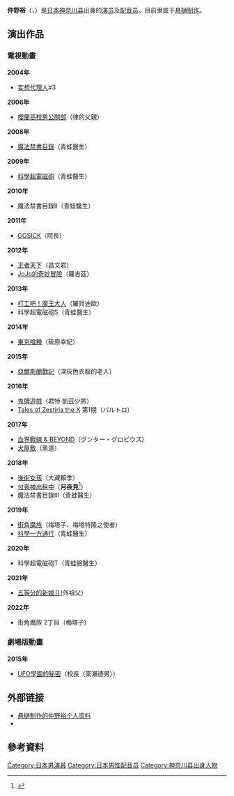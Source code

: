 {{Infobox person
| name                  = 仲野裕
| image                 = 
| imagesize             = 
| caption               = 
| birthname             = 
| birth_date            = {{Birth date and age|1951|01|10}}
| birth_place           = {{JPN}}[[神奈川县|神奈川县]]
| death_date            =  <!-- {{Death date and age|YYYY|MM|DD|YYYY|MM|DD}} Death date then birth -->
| death_place           = 
| othername             = 
| occupation            = [[演员|演员]]、[[声优|声优]]
| yearsactive           = 
| spouse                =
| domesticpartner       = 
| website               = 
}}

'''仲野裕'''（{{lang-ja|なかの ゆたか}}，{{bd|1951年|1月10日||catIdx=Nakano Yutaka}}）是[[日本|日本]][[神奈川县|神奈川县]]出身的[[演员|演员]]及[[配音员|配音员]]。目前隶属于[[悬樋制作|悬樋制作]]。

==演出作品==
===電視動畫===
'''2004年'''
*[[妄想代理人|妄想代理人]]#3
'''2006年'''
*[[櫻蘭高校男公關部|櫻蘭高校男公關部]]（律的父親）
'''2008年'''
*[[魔法禁書目錄|魔法禁書目錄]]（青蛙醫生）
'''2009年'''
*[[科學超電磁砲|科學超電磁砲]]（青蛙醫生）
'''2010年'''
*魔法禁書目錄II（青蛙醫生）
'''2011年'''
*[[GOSICK|GOSICK]]（院長）
'''2012年'''
*[[王者天下|王者天下]]（昌文君）
*[[戰鬥潮流|JoJo的奇妙冒險]]（羅吉茲）
'''2013年'''
*[[打工吧！魔王大人|打工吧！魔王大人]]（羅貝迪歐）
*科學超電磁砲S（青蛙醫生）
'''2014年'''
*[[東京喰種|東京喰種]]（筱原幸紀）
'''2015年'''
*[[亞爾斯蘭戰記|亞爾斯蘭戰記]]（深灰色衣服的老人）
'''2016年'''
*[[鬼牌遊戲|鬼牌遊戲]]（君特·凱茲少將）
*[[熱情傳奇|Tales of Zestiria the X]] 第1期（バルトロ）
'''2017年'''
*[[血界戰線|血界戰線 & BEYOND]]（グンター・グロピウス）
*[[犬屋敷|犬屋敷]]（黑道）
'''2018年'''
*[[後街女孩|後街女孩]]（大藏賴季）
*[[付喪神出租中|付喪神出租中]]（'''月夜見'''<ref>{{Cite web|url=http://tsukumogami.jp/caststaff/|title=製作人員、聲優|website=電視動畫「付喪神出租中」官網|accessdate=2018-06-15|archive-date=2018-07-31|archive-url=https://web.archive.org/web/20180731115201/http://tsukumogami.jp/caststaff/|dead-url=yes}}</ref>）
*魔法禁書目錄III（青蛙醫生）
'''2019年'''
*[[街角魔族|街角魔族]]（梅塔子、梅塔特隆之使者）
*[[科學一方通行|科學一方通行]]（青蛙醫生）
'''2020年'''
*科學超電磁砲T（青蛙臉醫生）
'''2021年'''
* [[五等分的新娘|五等分的新娘∬]](外祖父）
'''2022年'''
*街角魔族 2丁目（梅塔子）

===劇場版動畫===
'''2015年'''
* [[UFO學園的秘密|UFO學園的秘密]]（校長〈簗瀨德男〉）

==外部链接==
* [http://www.kakehipro.com/talent.html#talent_nakano 悬樋制作的仲野裕个人资料]{{Wayback|url=http://www.kakehipro.com/talent.html#talent_nakano |date=20200126160112 }}
* {{ann|people|10930}}

== 參考資料 ==
{{Reflist|2}}

{{DEFAULTSORT:Nakano, Yutaka}}
[[Category:日本男演員|Category:日本男演員]]
[[Category:日本男性配音员|Category:日本男性配音员]]
[[Category:神奈川县出身人物|Category:神奈川县出身人物]]